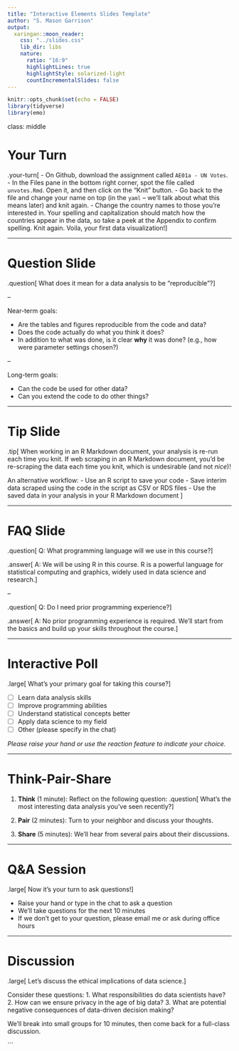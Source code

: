 ```yaml
---
title: "Interactive Elements Slides Template"
author: "S. Mason Garrison"
output:
  xaringan::moon_reader:
    css: "../slides.css"
    lib_dir: libs
    nature:
      ratio: "16:9"
      highlightLines: true
      highlightStyle: solarized-light
      countIncrementalSlides: false
---
```


```r
knitr::opts_chunk$set(echo = FALSE)
library(tidyverse)
library(emo)
```

class: middle

# Your Turn

.your-turn[
- On Github, download the assignment called `AE01a - UN Votes`.
- In the Files pane in the bottom right corner, spot the file called `unvotes.Rmd`. Open it, and then click on the "Knit" button.
- Go back to the file and change your name on top (in the `yaml` -- we'll talk about what this means later) and knit again.
- Change the country names to those you're interested in. Your spelling and capitalization should match how the countries appear in the data, so take a peek at the Appendix to confirm spelling. Knit again. Voila, your first data visualization!
]

---

# Question Slide

.question[
What does it mean for a data analysis to be "reproducible"?
]

--

Near-term goals:

- Are the tables and figures reproducible from the code and data?
- Does the code actually do what you think it does?
- In addition to what was done, is it clear **why** it was done? 
(e.g., how were parameter settings chosen?)

--

Long-term goals:

- Can the code be used for other data?
- Can you extend the code to do other things?

---

# Tip Slide

.tip[
When working in an R Markdown document, your analysis is re-run each time you knit. If web scraping in an R Markdown document, you'd be re-scraping the data each time you knit, which is undesirable (and not *nice*)!

An alternative workflow: 
- Use an R script to save your code 
- Save interim data scraped using the code in the script as CSV or RDS files
- Use the saved data in your analysis in your R Markdown document
]

---

# FAQ Slide


.question[
Q: What programming language will we use in this course?
]

.answer[
A: We will be using R in this course. R is a powerful language for statistical computing and graphics, widely used in data science and research.
]

--

.question[
Q: Do I need prior programming experience?
]

.answer[
A: No prior programming experience is required. We'll start from the basics and build up your skills throughout the course.
]

---

# Interactive Poll

.large[
What's your primary goal for taking this course?
]

- [ ] Learn data analysis skills
- [ ] Improve programming abilities
- [ ] Understand statistical concepts better
- [ ] Apply data science to my field
- [ ] Other (please specify in the chat)

*Please raise your hand or use the reaction feature to indicate your choice.*

---

# Think-Pair-Share

1. **Think** (1 minute): Reflect on the following question:
   .question[
   What's the most interesting data analysis you've seen recently?
   ]

2. **Pair** (2 minutes): Turn to your neighbor and discuss your thoughts.

3. **Share** (5 minutes): We'll hear from several pairs about their discussions.

---

# Q&A Session

.large[
Now it's your turn to ask questions!
]

- Raise your hand or type in the chat to ask a question
- We'll take questions for the next 10 minutes
- If we don't get to your question, please email me or ask during office hours

---

# Discussion

.large[
Let's discuss the ethical implications of data science.
]

Consider these questions:
1. What responsibilities do data scientists have?
2. How can we ensure privacy in the age of big data?
3. What are potential negative consequences of data-driven decision making?

We'll break into small groups for 10 minutes, then come back for a full-class discussion.

```
